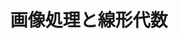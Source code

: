 ﻿---
title: "画像処理と線形代数"
category: "情報理工学院"
vol: 34
interviewee: "山下 幸彦 "
url: ""
tags: []
pdf: "34-5.pdf"
career: ""
preface: "画像処理の中でも文字をベクトルに変換することによるパターン認識、画質の落ちが少なくデータ量の少ない画像圧縮に関する研究の紹介。"
---
